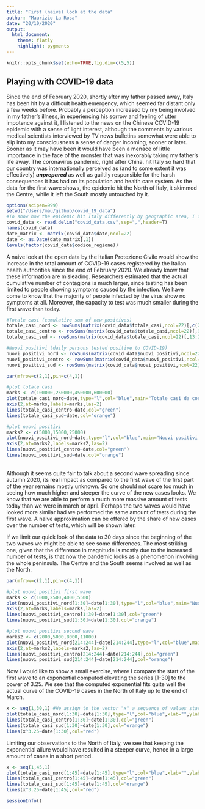 ```yaml
---
title: "First (naive) look at the data"
author: "Maurizio La Rosa"
date: "20/10/2020"
output: 
  html_document: 
    theme: flatly
    highlight: pygments
---
```


```r
knitr::opts_chunk$set(echo=TRUE,fig.dim=c(5,5))
```

## Playing with COVID-19 data
Since the end of February 2020, shortly after my father passed away, Italy has been hit by a difficult health emergency, which seemed far distant only a few weeks before. Probably a perception increased by my being involved in my father's illness, in experiencing his sorrow and feeling of utter impotence against it, I listened to the news on the Chinese COVID-19 epidemic with a sense of light interest, although the comments by various medical scientists interviewed by TV news bulletins somewhat were able to slip into my consciousness a sense of danger incoming, sooner or later. Sooner as it may have been it would have been a menace of little importance in the face of the monster that was inexorably taking my father's life away.
The coronavirus pandemic, right after China, hit Italy so hard that our country was internationally perceived as (and to some extent it was effectively) ***unprepared*** as well as guiltily responsible for the harsh consequences it has had on its population and health care system.
As the data for the first wave shows, the epidemic hit the North of Italy, it skimmed the Centre, while it left the South mostly untouched by it.

```r
options(scipen=999)
setwd("/Users/mau/github/covid_19_data")
#To show how the epidemic hit Italy differently by geographic area, I construct one matrix per each significant variable I consider. The matrix' columns are the time series of that variable for the regions I consider (i.e., for instance, Toscana, Lazio, Umbria and Marche for the Centre of Italy). By computing the row sums of that columns I get the time series of that variable for the geographic area of choice.
covid_data <- read.delim("covid_data.csv",sep=",",header=T)
names(covid_data)
date_matrix <- matrix(covid_data$date,ncol=22)
date <- as.Date(date_matrix[,1])
levels(factor(covid_data$codice_regione))
```

A naive look at the open data by the Italian Protezione Civile would show the increase in the total amount of COVID-19 cases registered by the Italian health authorities since the end of February 2020. We already know that these information are misleading. Researchers estimated that the actual cumulative number of contagions is much larger, since testing has been limited to people showing symptoms caused by the infection. We have come to know that the majority of people infected by the virus show no symptoms at all. Moreover, the capacity to test was much smaller during the first wave than today.

```r

#Totale casi (cumulative sum of new positives)
totale_casi_nord <- rowSums(matrix(covid_data$totale_casi,ncol=22)[,c(2:8,21,22)])
totale_casi_centro <- rowSums(matrix(covid_data$totale_casi,ncol=22)[,9:12])
totale_casi_sud <- rowSums(matrix(covid_data$totale_casi,ncol=22)[,13:20])

#Nuovi positivi (daily persons tested positive to COVID-19)
nuovi_positivi_nord <- rowSums(matrix(covid_data$nuovi_positivi,ncol=22)[,c(2:8,21,22)])
nuovi_positivi_centro <- rowSums(matrix(covid_data$nuovi_positivi,ncol=22)[,9:12])
nuovi_positivi_sud <- rowSums(matrix(covid_data$nuovi_positivi,ncol=22)[,13:20])

par(mfrow=c(2,1),pin=c(4,1))

#plot totale casi
marks <- c(100000,250000,450000,600000)
plot(totale_casi_nord~date,type="l",col="blue",main="Totale casi da coronavirus COVID-19 in Italia \n(per aree geografiche)",cex.main=.9,xlab="",ylab="",yaxt="n")
axis(2,at=marks,labels=marks,las=2)
lines(totale_casi_centro~date,col="green")
lines(totale_casi_sud~date,col="orange")

#plot nuovi positivi
marks2 <- c(5000,15000,25000)
plot(nuovi_positivi_nord~date,type="l",col="blue",main="Nuovi positivi al coronavirus COVID-19 in Italia \n(per aree geografiche)",cex.main=.9,xlab="",ylab="",yaxt="n")
axis(2,at=marks2,labels=marks2,las=2)
lines(nuovi_positivi_centro~date,col="green")
lines(nuovi_positivi_sud~date,col="orange")
```
<br>
Although it seems quite fair to talk about a second wave spreading since autumn 2020, its real impact as compared to the first wave of the first part of the year remains mostly unknown. So one should not scare too much in seeing how much higher and steeper the curve of the new cases looks. We know that we are able to perform a much more massive amount of tests today than we were in march or april. Perhaps the two waves would have looked more similar had we performed the same amount of tests during the first wave. A naive approximation can be offered by the share of new cases over the number of tests, which will be shown later.

If we limit our quick look of the data to 30 days since the beginning of the two waves we might be able to see some differences. The most striking one, given that the difference in magnitude is mostly due to the increased number of tests, is that now the pandemic looks as a phenomenon involving the whole peninsula. The Centre and the South seems involved as well as the North.

```r

par(mfrow=c(2,1),pin=c(4,1))

#plot nuovi positivi first wave
marks <- c(1000,2500,4000,5500)
plot(nuovi_positivi_nord[1:30]~date[1:30],type="l",col="blue",main="Nuovi positivi al coronavirus COVID-19 in Italia \n(per aree geografiche)",cex.main=.9,xlab="",ylab="",yaxt="n")
axis(2,at=marks,labels=marks,las=2)
lines(nuovi_positivi_centro[1:30]~date[1:30],col="green")
lines(nuovi_positivi_sud[1:30]~date[1:30],col="orange")

#plot nuovi positivi second wave
marks2 <- c(2000,5000,8000,11000)
plot(nuovi_positivi_nord[214:244]~date[214:244],type="l",col="blue",main="Nuovi positivi al coronavirus COVID-19 in Italia \n(per aree geografiche)",cex.main=.9,xlab="",ylab="",yaxt="n")
axis(2,at=marks2,labels=marks2,las=2)
lines(nuovi_positivi_centro[214:244]~date[214:244],col="green")
lines(nuovi_positivi_sud[214:244]~date[214:244],col="orange")
```


Now I would like to show a small exercise, where I compare the start of the first wave to an exponential computed elevating the series [1-30] to the power of 3.25. We see that the computed exponential fits quite well the actual curve of the COVID-19 cases in the North of Italy up to the end of March.

```r
x <- seq(1,30,1) #We assign to the vector "x" a sequence of values starting at 1 and ending at 30, separated by 1 unit. We will compute the exponential of this vector to the power of 3.25 and overlap the resulting curve over our plot
plot(totale_casi_nord[1:30]~date[1:30],type="l",col="blue",xlab="",ylab="")
lines(totale_casi_centro[1:30]~date[1:30],col="green")
lines(totale_casi_sud[1:30]~date[1:30],col="orange")
lines(x^3.25~date[1:30],col="red")
```

Limiting our observations to the North of Italy, we see that keeping the exponential allure would have resulted in a steeper curve, hence in a large amount of cases in a short period.

```r
x <- seq(1,45,1)
plot(totale_casi_nord[1:45]~date[1:45],type="l",col="blue",xlab="",ylab="")
lines(totale_casi_centro[1:45]~date[1:45],col="green")
lines(totale_casi_sud[1:45]~date[1:45],col="orange")
lines(x^3.25~date[1:45],col="red")
```

```r
sessionInfo()
```